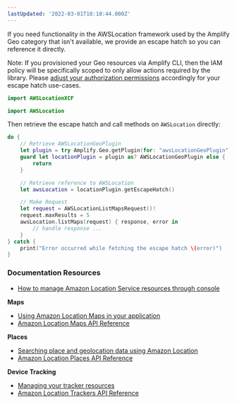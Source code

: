 ```yaml
---
lastUpdated: '2022-03-01T18:18:44.000Z'
---
```

If you need functionality in the AWSLocation framework used by the Amplify Geo category that isn't available, we provide an escape hatch so you can reference it directly.

Note: If you provisioned your Geo resources via Amplify CLI, then the IAM policy will be specifically scoped to only allow actions required by the library.
Please [adjust your authorization permissions](/lib/geo/existing-resources) accordingly for your escape hatch use-cases.

<BlockSwitcher>

<Block name="Swift Package Manager">

```swift
import AWSLocationXCF
```

</Block>

<Block name="CocoaPods">

```swift
import AWSLocation
```

</Block>

</BlockSwitcher>

Then retrieve the escape hatch and call methods on `AWSLocation` directly:

```swift
do {
    // Retrieve AWSLocationGeoPlugin
    let plugin = try Amplify.Geo.getPlugin(for: "awsLocationGeoPlugin")
    guard let locationPlugin = plugin as? AWSLocationGeoPlugin else {
        return
    }

    // Retrieve reference to AWSLocation
    let awsLocation = locationPlugin.getEscapeHatch()

    // Make Request
    let request = AWSLocationListMapsRequest()!
    request.maxResults = 5
    awsLocation.listMaps(request) { response, error in
        // handle response ...
    }
} catch {
    print("Error occurred while fetching the escape hatch \(error)")
}
```

### Documentation Resources

* [How to manage Amazon Location Service resources through console](https://docs.aws.amazon.com/location/latest/developerguide/welcome.html)

**Maps**
* [Using Amazon Location Maps in your application](https://docs.aws.amazon.com/location/latest/developerguide/using-maps.html)
* [Amazon Location Maps API Reference](https://docs.aws.amazon.com/location-maps/latest/APIReference/API_Operations.html)

**Places**
* [Searching place and geolocation data using Amazon Location](https://docs.aws.amazon.com/location/latest/developerguide/searching-for-places.html)
* [Amazon Location Places API Reference](https://docs.aws.amazon.com/location-places/latest/APIReference/API_Operations.html)

**Device Tracking**
* [Managing your tracker resources](https://docs.aws.amazon.com/location/latest/developerguide/managing-trackers.html)
* [Amazon Location Trackers API Reference](https://docs.aws.amazon.com/location-trackers/latest/APIReference/API_Operations.html)
